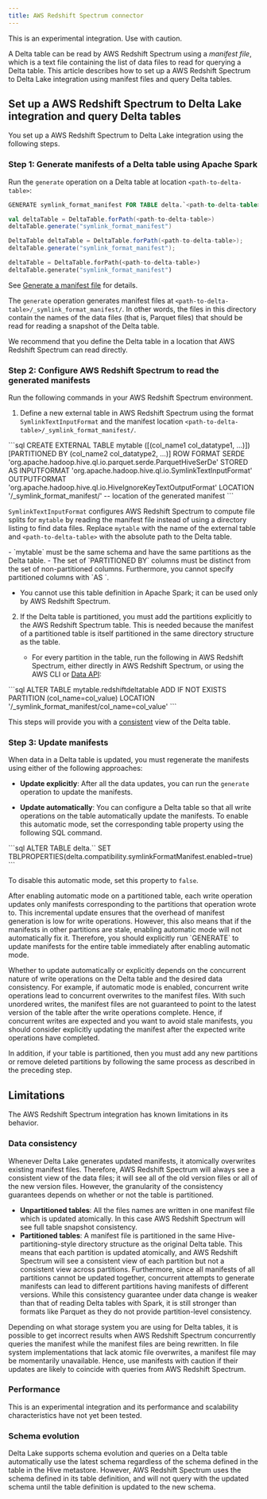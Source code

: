 ```yaml
---
title: AWS Redshift Spectrum connector
---
```



<Aside
  type="note"
  title="Experimental"
>
  This is an experimental integration. Use with caution.
</Aside>

A Delta table can be read by AWS Redshift Spectrum using a _manifest file_, which is a text file containing the list of data files to read for querying a Delta table. This article describes how to set up a AWS Redshift Spectrum to Delta Lake integration using manifest files and query Delta tables.

## Set up a AWS Redshift Spectrum to Delta Lake integration and query Delta tables

You set up a AWS Redshift Spectrum to Delta Lake integration using the following steps.

### Step 1: Generate manifests of a Delta table using Apache Spark

Run the `generate` operation on a Delta table at location `<path-to-delta-table>`:

<Tabs>
<TabItem value="sql" label="SQL" default>

```sql
GENERATE symlink_format_manifest FOR TABLE delta.`<path-to-delta-table>`
```

</TabItem>
<TabItem value="scala" label="Scala">

```scala
val deltaTable = DeltaTable.forPath(<path-to-delta-table>)
deltaTable.generate("symlink_format_manifest")
```

</TabItem>
<TabItem value="java" label="Java">

```java
DeltaTable deltaTable = DeltaTable.forPath(<path-to-delta-table>);
deltaTable.generate("symlink_format_manifest");
```

</TabItem>
<TabItem value="python" label="Python">

```python
deltaTable = DeltaTable.forPath(<path-to-delta-table>)
deltaTable.generate("symlink_format_manifest")
```

</TabItem>
</Tabs>

See [Generate a manifest file](/apache-spark-connector/table-utility-commands/#generate-a-manifest-file) for details.

The `generate` operation generates manifest files at `<path-to-delta-table>/_symlink_format_manifest/`. In other words, the files in this directory contain the names of the data files (that is, Parquet files) that should be read for reading a snapshot of the Delta table.

<Aside type="note">
  We recommend that you define the Delta table in a location that AWS Redshift
  Spectrum can read directly.
</Aside>

### Step 2: Configure AWS Redshift Spectrum to read the generated manifests

Run the following commands in your AWS Redshift Spectrum environment.

1. Define a new external table in AWS Redshift Spectrum using the format `SymlinkTextInputFormat` and the manifest location `<path-to-delta-table>/_symlink_format_manifest/`.

<Tabs>
  <TabItem label="SQL">
    ```sql
    CREATE EXTERNAL TABLE mytable ([(col_name1 col_datatype1, ...)])
    [PARTITIONED BY (col_name2 col_datatype2, ...)]
    ROW FORMAT SERDE 'org.apache.hadoop.hive.ql.io.parquet.serde.ParquetHiveSerDe'
    STORED AS INPUTFORMAT 'org.apache.hadoop.hive.ql.io.SymlinkTextInputFormat'
    OUTPUTFORMAT 'org.apache.hadoop.hive.ql.io.HiveIgnoreKeyTextOutputFormat'
    LOCATION '<path-to-delta-table>/_symlink_format_manifest/'  -- location of the generated manifest
    ```
  </TabItem>
</Tabs>

`SymlinkTextInputFormat` configures AWS Redshift Spectrum to compute file splits for `mytable` by reading the manifest file instead of using a directory listing to find data files. Replace `mytable` with the name of the external table and `<path-to-delta-table>` with the absolute path to the Delta table.

<Aside type="caution" title="Important">
- `mytable` must be the same schema and have the same partitions as the Delta table.
- The set of `PARTITIONED BY` columns must be distinct from the set of non-partitioned columns. Furthermore, you cannot specify partitioned columns with `AS <select-statement>`.
</Aside>

- You cannot use this table definition in Apache Spark; it can be used only by AWS Redshift Spectrum.

2. If the Delta table is partitioned, you must add the partitions explicitly to the AWS Redshift Spectrum table. This is needed because the manifest of a partitioned table is itself partitioned in the same directory structure as the table.

   - For every partition in the table, run the following in AWS Redshift Spectrum, either directly in AWS Redshift Spectrum, or using the AWS CLI or [Data API](https://docs.aws.amazon.com/redshift/latest/mgmt/data-api.html):

<Tabs>
  <TabItem label="SQL">
    ```sql
    ALTER TABLE mytable.redshiftdeltatable ADD IF NOT EXISTS PARTITION (col_name=col_value) LOCATION '<path-to-delta-table>/_symlink_format_manifest/col_name=col_value'
    ```
  </TabItem>
</Tabs>

This steps will provide you with a [consistent](#data-consistency) view of the Delta table.

### Step 3: Update manifests

When data in a Delta table is updated, you must regenerate the manifests using either of the following approaches:

- **Update explicitly**: After all the data updates, you can run the `generate` operation to update the manifests.

- **Update automatically**: You can configure a Delta table so that all write operations on the table automatically update the manifests. To enable this automatic mode, set the corresponding table property using the following SQL command.

<Tabs>
  <TabItem label="SQL">
    ```sql
    ALTER TABLE delta.`<path-to-delta-table>` SET TBLPROPERTIES(delta.compatibility.symlinkFormatManifest.enabled=true)
    ```
  </TabItem>
</Tabs>

To disable this automatic mode, set this property to `false`.

<Aside type="note">
  After enabling automatic mode on a partitioned table, each write operation
  updates only manifests corresponding to the partitions that operation wrote
  to. This incremental update ensures that the overhead of manifest generation
  is low for write operations. However, this also means that if the manifests in
  other partitions are stale, enabling automatic mode will not automatically fix
  it. Therefore, you should explicitly run `GENERATE` to update manifests for
  the entire table immediately after enabling automatic mode.
</Aside>

Whether to update automatically or explicitly depends on the concurrent nature of write operations on the Delta table and the desired data consistency. For example, if automatic mode is enabled, concurrent write operations lead to concurrent overwrites to the manifest files. With such unordered writes, the manifest files are not guaranteed to point to the latest version of the table after the write operations complete. Hence, if concurrent writes are expected and you want to avoid stale manifests, you should consider explicitly updating the manifest after the expected write operations have completed.

In addition, if your table is partitioned, then you must add any new partitions or remove deleted partitions by following the same process as described in the preceding step.

## Limitations

The AWS Redshift Spectrum integration has known limitations in its behavior.

### Data consistency

Whenever Delta Lake generates updated manifests, it atomically overwrites existing manifest files. Therefore, AWS Redshift Spectrum will always see a consistent view of the data files; it will see all of the old version files or all of the new version files. However, the granularity of the consistency guarantees depends on whether or not the table is partitioned.

- **Unpartitioned tables**: All the files names are written in one manifest file which is updated atomically. In this case AWS Redshift Spectrum will see full table snapshot consistency.
- **Partitioned tables**: A manifest file is partitioned in the same Hive-partitioning-style directory structure as the original Delta table. This means that each partition is updated atomically, and AWS Redshift Spectrum will see a consistent view of each partition but not a consistent view across partitions. Furthermore, since all manifests of all partitions cannot be updated together, concurrent attempts to generate manifests can lead to different partitions having manifests of different versions. While this consistency guarantee under data change is weaker than that of reading Delta tables with Spark, it is still stronger than formats like Parquet as they do not provide partition-level consistency.

Depending on what storage system you are using for Delta tables, it is possible to get incorrect results when AWS Redshift Spectrum concurrently queries the manifest while the manifest files are being rewritten. In file system implementations that lack atomic file overwrites, a manifest file may be momentarily unavailable. Hence, use manifests with caution if their updates are likely to coincide with queries from AWS Redshift Spectrum.

### Performance

This is an experimental integration and its performance and scalability characteristics have not yet been tested.

### Schema evolution

Delta Lake supports schema evolution and queries on a Delta table automatically use the latest schema regardless of the schema defined in the table in the Hive metastore. However, AWS Redshift Spectrum uses the schema defined in its table definition, and will not query with the updated schema until the table definition is updated to the new schema.
